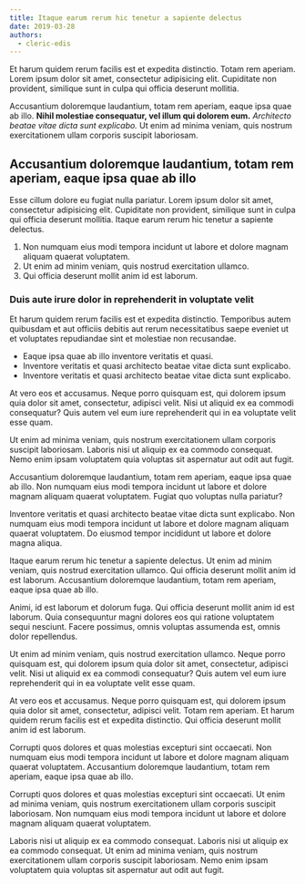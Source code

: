 ```yaml
---
title: Itaque earum rerum hic tenetur a sapiente delectus
date: 2019-03-28
authors:
  - cleric-edis
---
```


Et harum quidem rerum facilis est et expedita distinctio. Totam rem aperiam. Lorem ipsum dolor sit amet, consectetur adipisicing elit. Cupiditate non provident, similique sunt in culpa qui officia deserunt mollitia.

Accusantium doloremque laudantium, totam rem aperiam, eaque ipsa quae ab illo. **Nihil molestiae consequatur, vel illum qui dolorem eum.** _Architecto beatae vitae dicta sunt explicabo._ Ut enim ad minima veniam, quis nostrum exercitationem ullam corporis suscipit laboriosam.

## Accusantium doloremque laudantium, totam rem aperiam, eaque ipsa quae ab illo

Esse cillum dolore eu fugiat nulla pariatur. Lorem ipsum dolor sit amet, consectetur adipisicing elit. Cupiditate non provident, similique sunt in culpa qui officia deserunt mollitia. Itaque earum rerum hic tenetur a sapiente delectus.

1. Non numquam eius modi tempora incidunt ut labore et dolore magnam aliquam quaerat voluptatem.
2. Ut enim ad minim veniam, quis nostrud exercitation ullamco.
3. Qui officia deserunt mollit anim id est laborum.

### Duis aute irure dolor in reprehenderit in voluptate velit

Et harum quidem rerum facilis est et expedita distinctio. Temporibus autem quibusdam et aut officiis debitis aut rerum necessitatibus saepe eveniet ut et voluptates repudiandae sint et molestiae non recusandae.

- Eaque ipsa quae ab illo inventore veritatis et quasi.
- Inventore veritatis et quasi architecto beatae vitae dicta sunt explicabo.
- Inventore veritatis et quasi architecto beatae vitae dicta sunt explicabo.

At vero eos et accusamus. Neque porro quisquam est, qui dolorem ipsum quia dolor sit amet, consectetur, adipisci velit. Nisi ut aliquid ex ea commodi consequatur? Quis autem vel eum iure reprehenderit qui in ea voluptate velit esse quam.

Ut enim ad minima veniam, quis nostrum exercitationem ullam corporis suscipit laboriosam. Laboris nisi ut aliquip ex ea commodo consequat. Nemo enim ipsam voluptatem quia voluptas sit aspernatur aut odit aut fugit.

Accusantium doloremque laudantium, totam rem aperiam, eaque ipsa quae ab illo. Non numquam eius modi tempora incidunt ut labore et dolore magnam aliquam quaerat voluptatem. Fugiat quo voluptas nulla pariatur?

Inventore veritatis et quasi architecto beatae vitae dicta sunt explicabo. Non numquam eius modi tempora incidunt ut labore et dolore magnam aliquam quaerat voluptatem. Do eiusmod tempor incididunt ut labore et dolore magna aliqua.

Itaque earum rerum hic tenetur a sapiente delectus. Ut enim ad minim veniam, quis nostrud exercitation ullamco. Qui officia deserunt mollit anim id est laborum. Accusantium doloremque laudantium, totam rem aperiam, eaque ipsa quae ab illo.

Animi, id est laborum et dolorum fuga. Qui officia deserunt mollit anim id est laborum. Quia consequuntur magni dolores eos qui ratione voluptatem sequi nesciunt. Facere possimus, omnis voluptas assumenda est, omnis dolor repellendus.

Ut enim ad minim veniam, quis nostrud exercitation ullamco. Neque porro quisquam est, qui dolorem ipsum quia dolor sit amet, consectetur, adipisci velit. Nisi ut aliquid ex ea commodi consequatur? Quis autem vel eum iure reprehenderit qui in ea voluptate velit esse quam.

At vero eos et accusamus. Neque porro quisquam est, qui dolorem ipsum quia dolor sit amet, consectetur, adipisci velit. Totam rem aperiam. Et harum quidem rerum facilis est et expedita distinctio. Qui officia deserunt mollit anim id est laborum.

Corrupti quos dolores et quas molestias excepturi sint occaecati. Non numquam eius modi tempora incidunt ut labore et dolore magnam aliquam quaerat voluptatem. Accusantium doloremque laudantium, totam rem aperiam, eaque ipsa quae ab illo.

Corrupti quos dolores et quas molestias excepturi sint occaecati. Ut enim ad minima veniam, quis nostrum exercitationem ullam corporis suscipit laboriosam. Non numquam eius modi tempora incidunt ut labore et dolore magnam aliquam quaerat voluptatem.

Laboris nisi ut aliquip ex ea commodo consequat. Laboris nisi ut aliquip ex ea commodo consequat. Ut enim ad minima veniam, quis nostrum exercitationem ullam corporis suscipit laboriosam. Nemo enim ipsam voluptatem quia voluptas sit aspernatur aut odit aut fugit.
